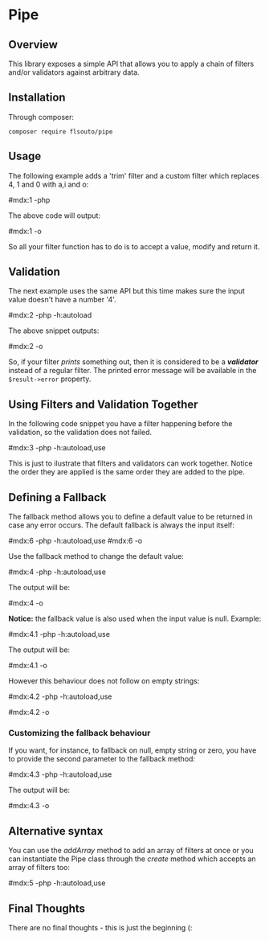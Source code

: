 # Pipe

## Overview

This library exposes a simple API that allows you to apply a chain of filters and/or validators against arbitrary data.

## Installation

Through composer:

```
composer require flsouto/pipe
```

## Usage

The following example adds a 'trim' filter and a custom filter which replaces 4, 1 and 0 with a,i and o:

#mdx:1 -php

The above code will output:

#mdx:1 -o

So all your filter function has to do is to accept a value, modify and return it.

## Validation

The next example uses the same API but this time makes sure the input value doesn't have a number '4'.

#mdx:2 -php -h:autoload

The above snippet outputs:

#mdx:2 -o

So, if your filter *prints* something out, then it is considered to be a ***validator*** instead of a regular filter. The printed error message will be available in the `$result->error` property.

## Using Filters and Validation Together

In the following code snippet you have a filter happening before the validation, so the validation does not failed.

#mdx:3 -php -h:autoload,use

This is just to ilustrate that filters and validators can work together. Notice the order they are applied is the same order they are added to the pipe.

## Defining a Fallback

The fallback method allows you to define a default value to be returned in case any error occurs.
The default fallback is always the input itself:

#mdx:6 -php -h:autoload,use
#mdx:6 -o

Use the fallback method to change the default value:

#mdx:4 -php -h:autoload,use

The output will be:

#mdx:4 -o

**Notice:** the fallback value is also used when the input value is null. Example:

#mdx:4.1 -php -h:autoload,use

The output will be:

#mdx:4.1 -o

However this behaviour does not follow on empty strings:

#mdx:4.2 -php -h:autoload,use

#mdx:4.2 -o

### Customizing the fallback behaviour

If you want, for instance, to fallback on null, empty string or zero, you have to provide the second parameter to the fallback method:

#mdx:4.3 -php -h:autoload,use

The output will be:

#mdx:4.3 -o

## Alternative syntax

You can use the *addArray* method to add an array of filters at once or you can instantiate the Pipe class through the *create* method which accepts an array of filters too:

#mdx:5 -php -h:autoload,use

## Final Thoughts

There are no final thoughts - this is just the beginning (:
